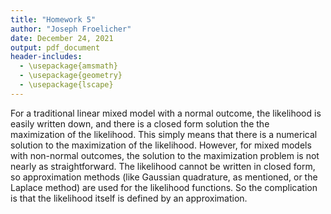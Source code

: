 ```yaml
---
title: "Homework 5"
author: "Joseph Froelicher"
date: December 24, 2021
output: pdf_document
header-includes:
  - \usepackage{amsmath}
  - \usepackage{geometry}
  - \usepackage{lscape}
---
```


\section{Question 1}

For a traditional linear mixed model with a normal outcome, the likelihood is easily written down, and there is a closed form solution the the maximization of the likelihood. This simply means that there is a numerical solution to the maximization of the likelihood. However, for mixed models with non-normal outcomes, the solution to the maximization problem is not nearly as straightforward. The likelihood cannot be written in closed form, so approximation methods (like Gaussian quadrature, as mentioned, or the Laplace method) are used for the likelihood functions. So the complication is that the likelihood itself is defined by an approximation.

\section{Question 2}


